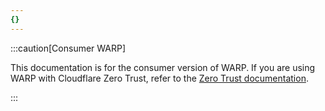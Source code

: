 ```yaml
---
{}
---
```


:::caution[Consumer WARP]

This documentation is for the consumer version of WARP. If you are using WARP with Cloudflare Zero Trust, refer to the [Zero Trust documentation](/cloudflare-one/connections/connect-devices/warp/).

:::
